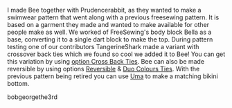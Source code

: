 I made Bee together with Prudencerabbit, as they wanted to make a swimwear pattern that went along with a previous freesewing pattern.
It is based on a garment they made and wanted to make available for other people make as well.
We worked of FreeSewing's body block Bella as a base, converting it to a single dart block to make the top.
During pattern testing one of our contributors TangerineShark made a variant with crossover back ties which we found so cool we added it to Bee!
You can get this variation by using [option Cross Back Ties](/docs/designs/bee/options#crossbackties).
Bee can also be made reversible by using options [Reversible](/docs/designs/bee/options#reversible) & [Duo Colours Ties](/docs/designs/bee/options#duocolorties).
With the previous pattern being retired you can use [Uma](/docs/designs/uma) to make a matching bikini bottom.

bobgeorgethe3rd
